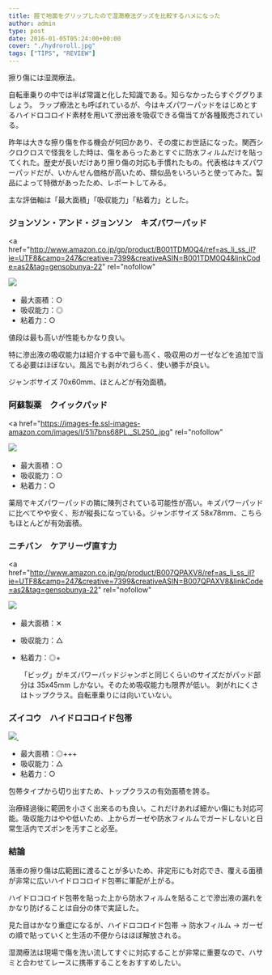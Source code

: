 ---
title: 脛で地面をグリップしたので湿潤療法グッズを比較するハメになった
author: admin
type: post
date: 2016-01-05T05:24:00+00:00
cover: "./hydroroll.jpg"
tags: ["TIPS", "REVIEW"]
---

擦り傷には湿潤療法。

自転車乗りの中では半ば常識と化した知識である。知らなかったらすぐググりましょう。
ラップ療法とも呼ばれているが、今はキズパワーパッドをはじめとするハイドロコロイド素材を用いて滲出液を吸収できる傷当てが各種販売されている。

昨年は大きな擦り傷を作る機会が何回かあり、その度にお世話になった。関西シクロクロスで怪我をした時は、傷をあらったあとすぐに防水フィルムだけを貼ってくれた。歴史が長いだけあり擦り傷の対応も手慣れたもの。代表格はキズパワーパッドだが、いかんせん価格が高いため、類似品をいろいろと使ってみた。製品によって特徴があったため、レポートしてみる。

主な評価軸は「最大面積」「吸収能力」「粘着力」とした。

### ジョンソン・アンド・ジョンソン　キズパワーパッド

<a
  href="http://www.amazon.co.jp/gp/product/B001TDM0Q4/ref=as_li_ss_il?ie=UTF8&camp=247&creative=7399&creativeASIN=B001TDM0Q4&linkCode=as2&tag=gensobunya-22"
  rel="nofollow"
>
  <img
    border="0"
    src="https://images-fe.ssl-images-amazon.com/images/I/51%2B753lbVFL._SL250_.jpg"
  />
  <img
    alt=""
    border="0"
    src="https://images-fe.ssl-images-amazon.com/images/I/51%2B753lbVFL._SL250_.jpg"
    height="1"
    style="border: none !important; margin: 0px !important;"
    width="1"
  />
</a>

- 最大面積：○
- 吸収能力：◎
- 粘着力：○

値段は最も高いが性能もかなり良い。

特に滲出液の吸収能力は紹介する中で最も高く、吸収用のガーゼなどを追加で当てる必要はほぼない。風呂でも剥がれづらく、使い勝手が良い。

ジャンボサイズ 70x60mm、ほとんどが有効面積。

### 阿蘇製薬　クイックパッド

<a
  href="https://images-fe.ssl-images-amazon.com/images/I/51i7bns68PL._SL250_.jpg"
  rel="nofollow"
>
  <img
    border="0"
    src="https://images-fe.ssl-images-amazon.com/images/I/51i7bns68PL._SL250_.jpg"
  />
  <img
    alt=""
    border="0"
    src="https://ir-jp.amazon-adsystem.com/e/ir?t=gensobunya-22&l=as2&o=9&a=B008HZTCCC"
    height="1"
    style="border: none !important; margin: 0px !important;"
    width="1"
  />
</a>

- 最大面積：○
- 吸収能力：○
- 粘着力：○

薬局でキズパワーパッドの隣に陳列されている可能性が高い。キズパワーパッドに比べてやや安く、形が縦長になっている。ジャンボサイズ 58x78mm、こちらもほとんどが有効面積。

### ニチバン　ケアリーヴ直す力

<a
  href="http://www.amazon.co.jp/gp/product/B007QPAXV8/ref=as_li_ss_il?ie=UTF8&camp=247&creative=7399&creativeASIN=B007QPAXV8&linkCode=as2&tag=gensobunya-22"
  rel="nofollow"
>
  <img
    border="0"
    src="https://images-fe.ssl-images-amazon.com/images/I/512hYOl7Y1L._SL250_.jpg"
  />
  <img
    alt=""
    border="0"
    src="https://images-fe.ssl-images-amazon.com/images/I/512hYOl7Y1L._SL250_.jpg"
    height="1"
    style="border: none !important; margin: 0px !important;"
    width="1"
  />
</a>

- 最大面積：✕
- 吸収能力：△
- 粘着力：◎+

  「ビッグ」がキズパワーパッドジャンボと同じくらいのサイズだがパッド部分は 35x45mm しかない。そのため吸収能力も限界が低い。
  剥がれにくさはトップクラス。自転車乗りには向いていない。

### ズイコウ　ハイドロコロイド包帯

<a href="https://amzn.to/3vEn0Iy" rel="nofollow">
  <img
    border="0"
    src="https://images-fe.ssl-images-amazon.com/images/I/512Cs20fjAL._SL250_.jpg"
  />
  <img
    alt=""
    border="0"
    src="https://images-fe.ssl-images-amazon.com/images/I/512Cs20fjAL._SL250_.jpg"
    height="1"
    style="border: none !important; margin: 0px !important;"
    width="1"
  />
</a>

- 最大面積：◎+++
- 吸収能力：△
- 粘着力：○

包帯タイプから切り出すため、トップクラスの有効面積を誇る。

治療経過後に範囲を小さく出来るのも良い。これだけあれば細かい傷にも対応可能。吸収能力はやや低いため、上からガーゼや防水フィルムでガードしないと日常生活内でズボンを汚すこと必至。

### 結論

落車の擦り傷は広範囲に渡ることが多いため、非定形にも対応でき、覆える面積が非常に広いハイドロコロイド包帯に軍配が上がる。

ハイドロコロイド包帯を貼った上から防水フィルムを貼ることで滲出液の漏れをかなり防げることは自分の体で実証した。

見た目はかなり重症になるが、ハイドロコロイド包帯 → 防水フィルム → ガーゼの順で貼っていくと生活の不便からはほぼ解放される。

湿潤療法は現場で傷を洗い流してすぐに対応することが非常に重要なので、ハサミと合わせてレースに携帯することをおすすめしたい。

<LinkBox isAmazonLink url="https://www.amazon.co.jp/gp/product/B0868NWQ3P" />

<LinkBox isAmazonLink url="https://www.amazon.co.jp/dp/B000FQ4YJC/" />
